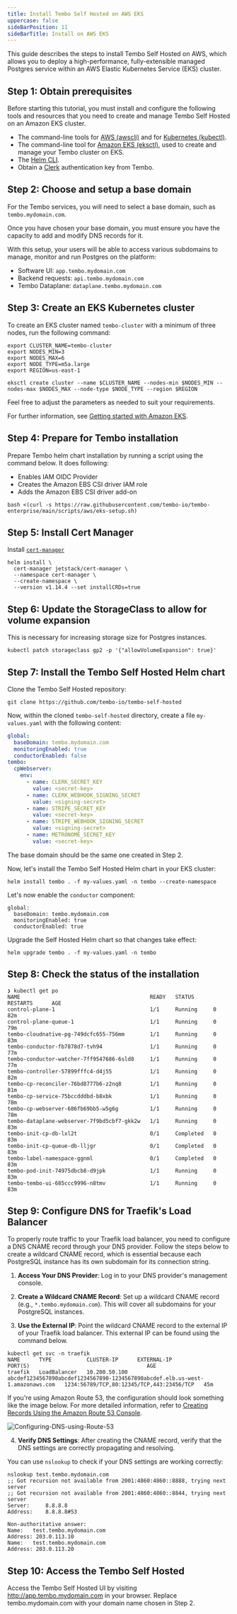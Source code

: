 ```yaml
---
title: Install Tembo Self Hosted on AWS EKS
uppercase: false
sideBarPosition: 11
sideBarTitle: Install on AWS EKS
---
```


This guide describes the steps to install Tembo Self Hosted on AWS, which allows you to deploy a high-performance, fully-extensible managed Postgres service within an AWS Elastic Kubernetes Service (EKS) cluster.

## Step 1: Obtain prerequisites

Before starting this tutorial, you must install and configure the following tools and resources that you need to create and manage Tembo Self Hosted on an Amazon EKS cluster.

* The command-line tools for [AWS (awscli)](https://docs.aws.amazon.com/cli/latest/userguide/getting-started-install.html) and for [Kubernetes (kubectl)](https://kubernetes.io/docs/tasks/tools/).
* The command-line tool for [Amazon EKS (eksctl)](https://eksctl.io/installation/), used to create and manage your Tembo cluster on EKS.
* The [Helm CLI](https://helm.sh/docs/intro/install/).
* Obtain a [Clerk](https://clerk.com/) authentication key from Tembo.

## Step 2: Choose and setup a base domain

For the Tembo services, you will need to select a base domain, such as `tembo.mydomain.com`.

Once you have chosen your base domain, you must ensure you have the capacity to add and modify DNS records for it.

With this setup, your users will be able to access various subdomains to manage, monitor and run Postgres on the platform:

* Software UI: `app.tembo.mydomain.com`
* Backend requests: `api.tembo.mydomain.com`
* Tembo Dataplane: `dataplane.tembo.mydomain.com`

## Step 3: Create an EKS Kubernetes cluster

To create an EKS cluster named `tembo-cluster` with a minimum of three nodes, run the following command:

```shell
export CLUSTER_NAME=tembo-cluster
export NODES_MIN=3
export NODES_MAX=6
export NODE_TYPE=m5a.large
export REGION=us-east-1

eksctl create cluster --name $CLUSTER_NAME --nodes-min $NODES_MIN --nodes-max $NODES_MAX --node-type $NODE_TYPE --region $REGION
```

Feel free to adjust the parameters as needed to suit your requirements.

For further information, see [Getting started with Amazon EKS](https://docs.aws.amazon.com/eks/latest/userguide/getting-started.html).

## Step 4: Prepare for Tembo installation

Prepare Tembo helm chart installation by running a script using the command below. It does following:

* Enables IAM OIDC Provider
* Creates the Amazon EBS CSI driver IAM role
* Adds the Amazon EBS CSI driver add-on

```shell
bash <(curl -s https://raw.githubusercontent.com/tembo-io/tembo-enterprise/main/scripts/aws/eks-setup.sh)
```

## Step 5: Install Cert Manager

Install [`cert-manager`](https://github.com/cert-manager/cert-manager)

```shell
helm install \
  cert-manager jetstack/cert-manager \
  --namespace cert-manager \
  --create-namespace \
  --version v1.14.4 --set installCRDs=true
```

## Step 6: Update the StorageClass to allow for volume expansion

This is necessary for increasing storage size for Postgres instances.

```shell
kubectl patch storageclass gp2 -p '{"allowVolumeExpansion": true}'
```

## Step 7: Install the Tembo Self Hosted Helm chart

Clone the Tembo Self Hosted repository:

```shell
git clone https://github.com/tembo-io/tembo-self-hosted
```

Now, within the cloned `tembo-self-hosted` directory, create a file `my-values.yaml` with the following content:

```yaml
global:
  baseDomain: tembo.mydomain.com
  monitoringEnabled: true
  conductorEnabled: false
tembo:
  cpWebserver:
    env:
      - name: CLERK_SECRET_KEY
        value: <secret-key>
      - name: CLERK_WEBHOOK_SIGNING_SECRET
        value: <signing-secret>
      - name: STRIPE_SECRET_KEY
        value: <secret-key>
      - name: STRIPE_WEBHOOK_SIGNING_SECRET
        value: <signing-secret>
      - name: METRONOME_SECRET_KEY
        value: <secret-key>
```

The base domain should be the same one created in Step 2.

Now, let's install the Tembo Self Hosted Helm chart in your EKS cluster:

```shell
helm install tembo . -f my-values.yaml -n tembo --create-namespace
```

Let's now enable the `conductor` component:

```shell
global:
  baseDomain: tembo.mydomain.com
  monitoringEnabled: true
  conductorEnabled: true
```

Upgrade the Self Hosted Helm chart so that changes take effect:

```shell
helm upgrade tembo . -f my-values.yaml -n tembo
```

## Step 8: Check the status of the installation

```
❯ kubectl get po
NAME                                         READY   STATUS      RESTARTS      AGE
control-plane-1                              1/1     Running     0             82m
control-plane-queue-1                        1/1     Running     0             79m
tembo-cloudnative-pg-749dcfc655-756mm        1/1     Running     0             83m
tembo-conductor-fb7878d7-tvh94               1/1     Running     0             77m
tembo-conductor-watcher-7ff9547686-6sld8     1/1     Running     0             77m
tembo-controller-57899fffc4-d4j55            1/1     Running     0             82m
tembo-cp-reconciler-76bd8777b6-z2nq8         1/1     Running     0             81m
tembo-cp-service-75bccdddbd-b8xbk            1/1     Running     0             78m
tembo-cp-webserver-686fb69bb5-w5g6g          1/1     Running     0             78m
tembo-dataplane-webserver-7f9bd5cbf7-gkk2w   1/1     Running     0             83m
tembo-init-cp-db-lxl2t                       0/1     Completed   0             83m
tembo-init-cp-queue-db-lljgr                 0/1     Completed   0             83m
tembo-label-namespace-ggnml                  0/1     Completed   0             83m
tembo-pod-init-74975dbcb8-d9jpk              1/1     Running     0             83m
tembo-tembo-ui-685ccc9996-n8tmv              1/1     Running     0             83m
```

## Step 9: Configure DNS for Traefik's Load Balancer

To properly route traffic to your Traefik load balancer, you need to configure a DNS CNAME record through your DNS provider. Follow the steps below to create a wildcard CNAME record, which is essential because each PostgreSQL instance has its own subdomain for its connection string.

1. **Access Your DNS Provider**: Log in to your DNS provider's management console.

2. **Create a Wildcard CNAME Record**: Set up a wildcard CNAME record (e.g., `*.tembo.mydomain.com`). This will cover all subdomains for your PostgreSQL instances.

3. **Use the External IP**: Point the wildcard CNAME record to the external IP of your Traefik load balancer. This external IP can be found using the command below.

```shell
kubectl get svc -n traefik
NAME      TYPE           CLUSTER-IP      EXTERNAL-IP                                                                      PORT(S)                                     AGE
traefik   LoadBalancer   10.200.50.100   abcdef1234567890abcdef1234567890-1234567890abcdef.elb.us-west-1.amazonaws.com   1234:56789/TCP,80:12345/TCP,443:23456/TCP   45m
```

If you're using Amazon Route 53, the configuration should look something like the image below. For more detailed information, refer to [Creating Records Using the Amazon Route 53 Console](https://docs.aws.amazon.com/Route53/latest/DeveloperGuide/resource-record-sets-creating.html).

![Configuring-DNS-using-Route-53](./route-53-dns-config.jpeg)

4. **Verify DNS Settings**: After creating the CNAME record, verify that the DNS settings are correctly propagating and resolving.

You can use `nslookup` to check if your DNS settings are working correctly:

```shell
nslookup test.tembo.mydomain.com
;; Got recursion not available from 2001:4860:4860::8888, trying next server
;; Got recursion not available from 2001:4860:4860::8844, trying next server
Server:		8.8.8.8
Address:	8.8.8.8#53

Non-authoritative answer:
Name:	test.tembo.mydomain.com
Address: 203.0.113.10
Name:	test.tembo.mydomain.com
Address: 203.0.113.20
```

## Step 10: Access the Tembo Self Hosted

Access the Tembo Self Hosted UI by visiting http://app.tembo.mydomain.com in your browser. Replace tembo.mydomain.com with your domain name chosen in Step 2.

